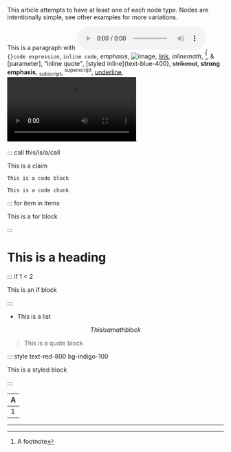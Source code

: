 This article attempts to have at least one of each node type. Nodes are intentionally simple, see other examples for more variations.

This is a paragraph with ![audio](https://example.org/cat.mp3), `{}code expression`, `inline code`, _emphasis_, ![image](https://example.org/cat.jpg), [link](https://example.org), $inline math$, [^1], &[parameter], <q>inline quote</q>, [styled inline]{text-blue-400}, ~~strikeout~~, **strong emphasis**, ~subscript~, ^superscript^, <u>underline</u>, ![video](https://example.org/cat.mp4).

::: call this/is/a/call

::: statement

This is a claim

:::

```
This is a code block
```

```{}
This is a code chunk
```


::: for item in items

This is a for block

:::

# This is a heading

::: if 1 < 2

This is an if block

:::

- This is a list

$$
This is a math block
$$

> This is a quote block

::: style text-red-800 bg-indigo-100

This is a styled block

:::

| A   |
| --- |
| 1   |

***

[^1]: A footnote
